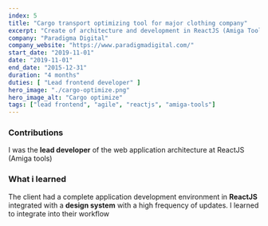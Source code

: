 ```yaml
---
index: 5
title: "Cargo transport optimizing tool for major clothing company"
excerpt: "Create of architecture and development in ReactJS (Amiga Tools) for a SPA in optimizing transport costs"
company: "Paradigma Digital"
company_website: "https://www.paradigmadigital.com/"
start_date: "2019-11-01"
date: "2019-11-01"
end_date: "2015-12-31"
duration: "4 months"
duties: [ "Lead frontend developer" ]
hero_image: "./cargo-optimize.png"
hero_image_alt: "Cargo optimize"
tags: ["lead frontend", "agile", "reactjs", "amiga-tools"]
---
```


### Contributions
I was the **lead developer** of the web application architecture at ReactJS (Amiga tools)


### What i learned
The client had a complete application development environment in **ReactJS** integrated 
with a **design system** with a high frequency of updates. I learned to integrate into their workflow
